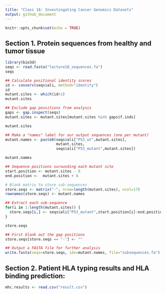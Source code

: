 ```yaml
---
title: "Class 18: Investingating Cancer Genomics Datasets"
output: github_document
---
```


```r
knitr::opts_chunk$set(echo = TRUE)
```

## Section 1. Protein sequences from healthy and tumor tissue

```r
library(bio3d)
seqs <- read.fasta("lecture18_sequences.fa")
seqs
```

```r
## Calculate positional identity scores
id <- conserv(seqs$ali, method="identity")
id
mutant.sites <- which(id<1)
mutant.sites

```

```r
## Exclude gap possitions from analysis
gaps <- gap.inspect(seqs)
mutant.sites <- mutant.sites[mutant.sites %in% gaps$f.inds]

mutant.sites

```

```r
## Make a "names" label for our output sequences (one per mutant)
mutant.names <- paste0(seqs$ali["P53_wt",mutant.sites],
                       mutant.sites,
                       seqs$ali["P53_mutant",mutant.sites])

mutant.names
```

```r
## Sequence positions surounding each mutant site
start.position <- mutant.sites - 8
end.position <-  mutant.sites + 8

# Blank matrix to store sub-sequences
store.seqs <- matrix("-", nrow=length(mutant.sites), ncol=17)
rownames(store.seqs) <- mutant.names

## Extract each sub-sequence
for(i in 1:length(mutant.sites)) {
  store.seqs[i,] <- seqs$ali["P53_mutant",start.position[i]:end.position[i]]
}

store.seqs
```

```r
## First blank out the gap positions 
store.seqs[store.seqs == "-"] <- ""

## Output a FASTA file for further analysis
write.fasta(seqs=store.seqs, ids=mutant.names, file="subsequences.fa")
```


## Section 2. Patient HLA typing results and HLA binding prediction:
```r
mhc.results <- read.csv("result.csv")

```





